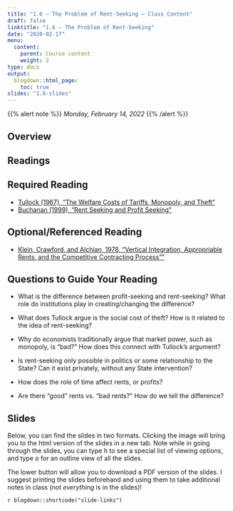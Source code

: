 ```yaml
---
title: "1.6 — The Problem of Rent-Seeking — Class Content"
draft: false
linktitle: "1.6 — The Problem of Rent-Seeking"
date: "2020-02-17"
menu:
  content:
    parent: Course content
    weight: 2
type: docs
output:
  blogdown::html_page:
    toc: true
slides: "1.6-slides"
---
```


{{% alert note %}}
*Monday, February 14, 2022*
{{% /alert %}}

## <i class="fas fa-info-circle fa-lg"></i> Overview

## <i class="fas fa-book-reader fa-lg"></i> Readings

## Required Reading
- [<i class="fas fa-file-pdf"></i> Tullock (1967), “The Welfare Costs of Tariffs, Monopoly, and Theft”](/readings/Tullock-1967.pdf)
- [<i class="fas fa-file-pdf"></i> Buchanan (1999), “Rent Seeking and Profit Seeking”](/readings/Buchanan-1999.pdf)

## Optional/Referenced Reading
- [<i class="fas fa-file-pdf"></i>  Klein, Crawford, and Alchian, 1978, “Vertical Integration, Appropriable Rents, and the Competitive Contracting Process””](/readings/Klein-Crawford-Alchian-1978.pdf)

## Questions to Guide Your Reading

- What is the difference between profit-seeking and rent-seeking? What role do institutions play in creating/changing the difference?

- What does Tullock argue is the social cost of theft? How is it related to the idea of rent-seeking?

- Why do economists traditionally argue that market power, such as monopoly, is “bad?” How does this connect with Tullock’s argument?

- Is rent-seeking only possible in politics or some relationship to the State? Can it exist privately, without any State intervention?

- How does the role of time affect rents, or profits?

- Are there “good” rents vs. “bad rents?” How do we tell the difference?

## <i class="fas fa-chalkboard-teacher"></i> Slides

Below, you can find the slides in two formats. Clicking the image will bring you to the html version of the slides in a new tab. Note while in going through the slides, you can type <kbd>h</kbd> to see a special list of viewing options, and type <kbd>o</kbd> for an outline view of all the slides.

The lower button will allow you to download a PDF version of the slides. I suggest printing the slides beforehand and using them to take additional notes in class (*not everything* is in the slides)!

`r blogdown::shortcode("slide-links")`